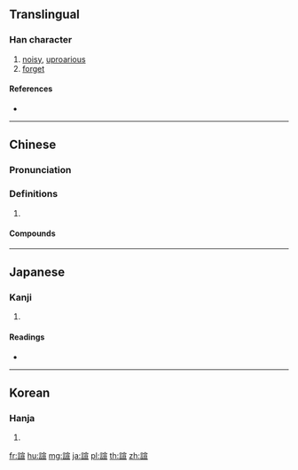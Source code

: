 {{character info/new}}
{{also|喧}}
==Translingual==

===Han character===
{{Han char|rn=149|rad=言|as=09|sn=16|four=03616|canj=YRJMM}}

# [[noisy]], [[uproarious]]
# [[forget]]

====References====
* {{Han ref|kx=1169.300|dkj=35706|dj=1635.180|hdz=64002.030|uh=8AE0|ud=35552|bh=EB7E|bd=60286}}

----

==Chinese==
{{zh-forms}}
{{attention|zh|→喧?}}

===Pronunciation===
{{zh-pron
|m=xuān
|c=hyun1
|mc=y
|oc=y
|cat=
}}

===Definitions===
{{zh-hanzi}}

# {{rfdef|zh}}

====Compounds====
{{zh-der|諠呶|諠囂|諠譁}}

----

==Japanese==

===Kanji===
{{ja-kanji|grade=|rs=言09}}

# {{defn|lang=ja|sort=言09}}

====Readings====
* {{ja-readings|on=[[けん]] (ken)|kun=[[かまびすし]] (kamabisushi), [[わすれる]] (wasureru)|nanori=}}

----

==Korean==

===Hanja===
{{ko-hanja|hangeul=훤|eumhun=|rv=hwon|mr=hwŏn|y=hwen}}

# {{defn|lang=ko|sort=言09}}

[[fr:諠]]
[[hu:諠]]
[[mg:諠]]
[[ja:諠]]
[[pl:諠]]
[[th:諠]]
[[zh:諠]]